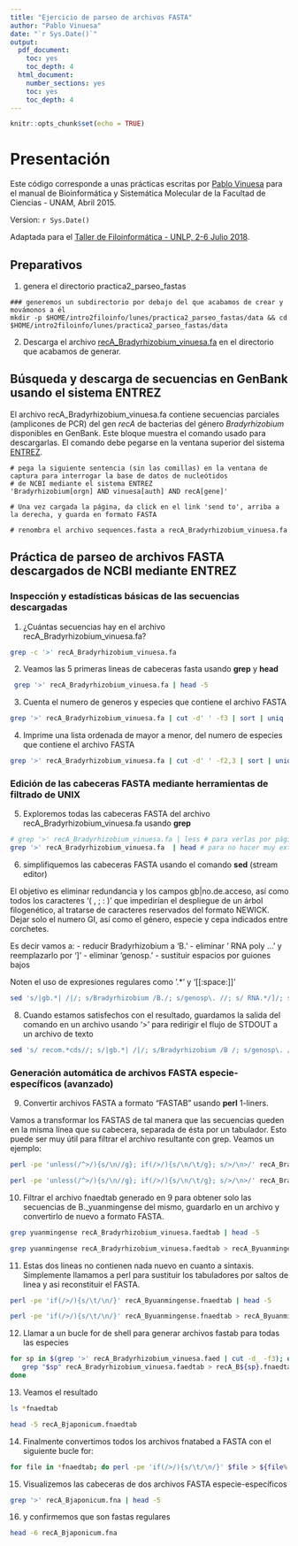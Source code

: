 ```yaml
---
title: "Ejercicio de parseo de archivos FASTA"
author: "Pablo Vinuesa"
date: "`r Sys.Date()`"
output:
  pdf_document:
    toc: yes
    toc_depth: 4
  html_document:
    number_sections: yes
    toc: yes
    toc_depth: 4
---
```



```r
knitr::opts_chunk$set(echo = TRUE)
```

# Presentación

Este código corresponde a unas prácticas escritas por [Pablo Vinuesa](http://www.ccg.unam.mx/~vinuesa/)
para el manual de Bioinformática y Sistemática Molecular de la Facultad de Ciencias - UNAM, Abril 2015.

Version: `r Sys.Date()`

Adaptada para el [Taller de Filoinformática - UNLP, 2-6 Julio 2018](https://agromicrobios.biol.unlp.edu.ar/?p=221).

## Preparativos

1. genera el directorio practica2_parseo_fastas

```
### generemos un subdirectorio por debajo del que acabamos de crear y movámonos a él
mkdir -p $HOME/intro2filoinfo/lunes/practica2_parseo_fastas/data && cd $HOME/intro2filoinfo/lunes/practica2_parseo_fastas/data 

```

2. Descarga el archivo [recA_Bradyrhizobium_vinuesa.fa](https://vinuesa.github.io/intro2phyloinfo/practica2_parseo_fastas/data/recA_Bradyrhizobium_vinuesa.fa)
en el directorio que acabamos de generar.

## Búsqueda y descarga de secuencias en GenBank usando el sistema ENTREZ

El archivo recA_Bradyrhizobium_vinuesa.fa contiene secuencias parciales (amplicones de PCR) del gen *recA* de bacterias del género *Bradyrhizobium*
disponibles en GenBank. Este bloque muestra el comando usado para descargarlas. 
El comando debe pegarse en la ventana superior del sistema [ENTREZ](https://www.ncbi.nlm.nih.gov/nucleotide?cmd=search).

```
# pega la siguiente sentencia (sin las comillas) en la ventana de captura para interrogar la base de datos de nucleótidos
# de NCBI mediante el sistema ENTREZ
'Bradyrhizobium[orgn] AND vinuesa[auth] AND recA[gene]'

# Una vez cargada la página, da click en el link 'send to', arriba a la derecha, y guarda en formato FASTA

# renombra el archivo sequences.fasta a recA_Bradyrhizobium_vinuesa.fa

```

## Práctica de parseo de archivos FASTA descargados de NCBI mediante ENTREZ

### Inspección y estadísticas básicas de las secuencias descargadas
1. ¿Cuántas secuencias hay en el archivo recA_Bradyrhizobium_vinuesa.fa?

```bash
grep -c '>' recA_Bradyrhizobium_vinuesa.fa 
```

2.  Veamos las 5 primeras lineas de cabeceras fasta usando **grep** y **head**
```bash
 grep '>' recA_Bradyrhizobium_vinuesa.fa | head -5
```

3. Cuenta el numero de generos y especies que contiene el archivo FASTA
```bash
grep '>' recA_Bradyrhizobium_vinuesa.fa | cut -d' ' -f3 | sort | uniq -c
```


4. Imprime una lista ordenada de mayor a menor, del numero de especies que contiene el archivo FASTA

```bash
grep '>' recA_Bradyrhizobium_vinuesa.fa | cut -d' ' -f2,3 | sort | uniq -c | sort -nrk1
```
  
### Edición de las cabeceras FASTA mediante herramientas de filtrado de UNIX

5. Exploremos todas las cabeceras FASTA del archivo recA_Bradyrhizobium_vinuesa.fa usando **grep**
```bash
# grep '>' recA_Bradyrhizobium_vinuesa.fa | less # para verlas por página 
grep '>' recA_Bradyrhizobium_vinuesa.fa  | head # para no hacer muy extensa la salida
```

6. simplifiquemos las cabeceras FASTA usando el comando **sed** (stream editor)

El objetivo es eliminar redundancia y los campos gb|no.de.acceso, así como todos los caracteres 
'( , ; : )' que impedirían el despliegue de un árbol filogenético, al tratarse de caracteres
reservados del formato NEWICK.
Dejar solo el numero GI, así como el género, especie y cepa indicados entre corchetes.

Es decir vamos a:
 - reducir Bradyrhizobium a 'B. '
 - eliminar ' RNA poly ...' y reemplazarlo por ']'
 - eliminar 'genosp. '
 - sustituir espacios por guiones bajos

Noten el uso de expresiones regulares como '.*' y '[[:space:]]'

```bash
sed 's/|gb.*| /|/; s/Bradyrhizobium /B./; s/genosp\. //; s/ RNA.*/]/; s/[[:space:]]/_/g;' recA_Bradyrhizobium_vinuesa.fa | grep '>' | head -5
```

8. Cuando estamos satisfechos con el resultado, guardamos la salida del comando en un archivo usando '>' para redirigir el flujo de STDOUT a un archivo de texto
```bash
sed 's/ recom.*cds//; s/|gb.*| /|/; s/Bradyrhizobium /B /; s/genosp\. //; s/ RNA.*/\]/; s/[[:space:]]/_/g; s/strain_//' recA_Bradyrhizobium_vinuesa.fa > recA_Bradyrhizobium_vinuesa.faed

```

### Generación automática de archivos FASTA especie-específicos (avanzado)

9. Convertir archivos FASTA a formato "FASTAB" usando **perl** 1-liners. 

Vamos a transformar los FASTAS de tal manera que las secuencias queden en la 
misma línea que su cabecera, separada de ésta por un tabulador. Esto puede ser muy útil para 
filtrar el archivo resultante con grep. Veamos un ejemplo:

```bash
perl -pe 'unless(/^>/){s/\n//g}; if(/>/){s/\n/\t/g}; s/>/\n>/' recA_Bradyrhizobium_vinuesa.faed | head

```

```bash
perl -pe 'unless(/^>/){s/\n//g}; if(/>/){s/\n/\t/g}; s/>/\n>/' recA_Bradyrhizobium_vinuesa.faed > recA_Bradyrhizobium_vinuesa.faedtab
```

10. Filtrar  el archivo fnaedtab generado en 9 para obtener solo las secuencias de B._yuanmingense del mismo, guardarlo en un archivo y convertirlo de nuevo a formato FASTA.  

```bash
grep yuanmingense recA_Bradyrhizobium_vinuesa.faedtab | head -5
```


```bash
grep yuanmingense recA_Bradyrhizobium_vinuesa.faedtab > recA_Byuanmingense.fnaedtab
```

11.  Estas dos lineas no contienen nada nuevo en cuanto a sintaxis. Simplemente llamamos a 
perl para sustituir los tabuladores por saltos de linea y asi reconstituir el FASTA.  

```bash
perl -pe 'if(/>/){s/\t/\n/}' recA_Byuanmingense.fnaedtab | head -5
```

```bash
perl -pe 'if(/>/){s/\t/\n/}' recA_Byuanmingense.fnaedtab > recA_Byuanmingense.fna
```


12. Llamar a un bucle for de shell para generar archivos fastab para todas las especies

```bash
for sp in $(grep '>' recA_Bradyrhizobium_vinuesa.faed | cut -d_ -f3); do 
   grep "$sp" recA_Bradyrhizobium_vinuesa.faedtab > recA_B${sp}.fnaedtab
done
```

13. Veamos el resultado

```bash
ls *fnaedtab
```

```bash
head -5 recA_Bjaponicum.fnaedtab
```


14. Finalmente convertimos todos los archivos fnatabed a FASTA con el siguiente bucle for:

```bash
for file in *fnaedtab; do perl -pe 'if(/>/){s/\t/\n/}' $file > ${file%.*}.fna; done
```

15. Visualizemos las cabeceras de dos archivos FASTA especie-específicos

```bash
grep '>' recA_Bjaponicum.fna | head -5
```

16. y confirmemos que son fastas regulares
```bash
head -6 recA_Bjaponicum.fna
```

